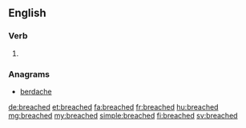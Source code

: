 ==English==

===Verb===
{{head|en}}

# {{en-past of|breach}}

===Anagrams===
* [[berdache#English|berdache]]

[[de:breached]]
[[et:breached]]
[[fa:breached]]
[[fr:breached]]
[[hu:breached]]
[[mg:breached]]
[[my:breached]]
[[simple:breached]]
[[fi:breached]]
[[sv:breached]]